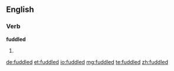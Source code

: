 ==English==

===Verb===
'''fuddled'''

# {{past of|fuddle}}

[[de:fuddled]]
[[et:fuddled]]
[[io:fuddled]]
[[mg:fuddled]]
[[te:fuddled]]
[[zh:fuddled]]